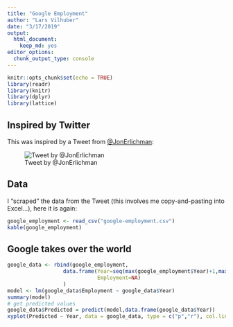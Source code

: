 ```yaml
---
title: "Google Employment"
author: "Lars Vilhuber"
date: "3/17/2019"
output: 
  html_document: 
    keep_md: yes
editor_options: 
  chunk_output_type: console
---
```


```r
knitr::opts_chunk$set(echo = TRUE)
library(readr)
library(knitr)
library(dplyr)
library(lattice)
```

## Inspired by Twitter

This was inspired by a Tweet from [@JonErlichman](https://twitter.com/JonErlichman/status/1107034647119257601):

![Tweet by @JonErlichman](tweet-erlichman-20190317.png) 

## Data
I "scraped" the data from the Tweet (this involves me copy-and-pasting into Excel...), here it is again:
```r
google_employment <- read_csv("google-employment.csv")
kable(google_employment)
```

## Google takes over the world
```r
google_data <- rbind(google_employment,
                  data.frame(Year=seq(max(google_employment$Year)+1,max(google_employment$Year)+20),
                             Employment=NA)
                  )
model <- lm(google_data$Employment ~ google_data$Year)
summary(model)
# get predicted values
google_data$Predicted = predict(model,data.frame(google_data$Year))
xyplot(Predicted ~ Year, data = google_data, type = c("p","r"), col.line = "red")

```

